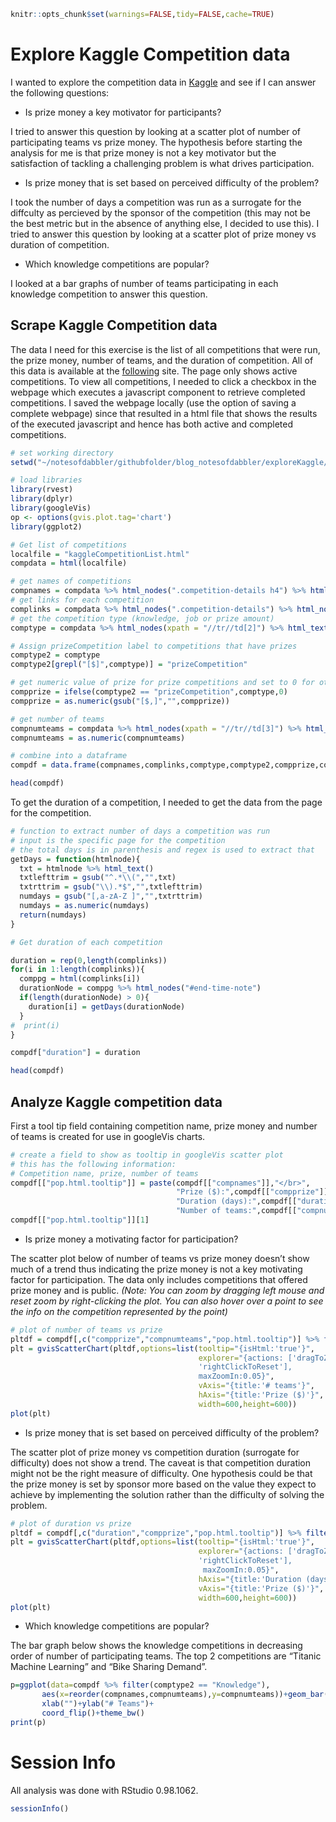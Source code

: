 
```r
knitr::opts_chunk$set(warnings=FALSE,tidy=FALSE,cache=TRUE)
```

# Explore Kaggle Competition data

I wanted to explore the competition data in [Kaggle](http://www.kaggle.com) and see if I can answer the following questions:

* Is prize money a key motivator for participants?

I tried to answer this question by looking at a scatter plot of number of participating teams vs prize money. The hypothesis before starting the analysis for me is that prize money is not a key motivator but the satisfaction of tackling a challenging problem is what drives participation.

* Is prize money that is set based on perceived difficulty of the problem?

I took the number of days a competition was run as a surrogate for the diffculty as percieved by the sponsor of the competition (this may not be the best metric but in the absence of anything else, I decided to use this). I tried to answer this question by looking at a scatter plot of prize money vs duration of competition. 

* Which knowledge competitions are popular?

I looked at a bar graphs of number of teams participating in each knowledge competition to answer this question.


## Scrape Kaggle Competition data

The data I need for this exercise is the list of all competitions that were run, the prize money, number of teams, and the duration of competition. All of this data is available at the [following](http://www.kaggle.com/competitions) site. The page only shows active competitions. To view all competitions, I needed to click a checkbox in the webpage which executes a javascript component to retrieve completed competitions. I saved the webpage locally (use the option of saving a complete webpage) since that resulted in a html file that shows the results of the executed javascript and hence has both active and completed competitions. 

```r
# set working directory
setwd("~/notesofdabbler/githubfolder/blog_notesofdabbler/exploreKaggle/")

# load libraries
library(rvest)
library(dplyr)
library(googleVis)
op <- options(gvis.plot.tag='chart')
library(ggplot2)

# Get list of competitions
localfile = "kaggleCompetitionList.html"
compdata = html(localfile)

# get names of competitions
compnames = compdata %>% html_nodes(".competition-details h4") %>% html_text()
# get links for each competition
complinks = compdata %>% html_nodes(".competition-details") %>% html_node("a") %>% html_attr("href") 
# get the competition type (knowledge, job or prize amount)
comptype = compdata %>% html_nodes(xpath = "//tr//td[2]") %>% html_text()

# Assign prizeCompetition label to competitions that have prizes
comptype2 = comptype
comptype2[grepl("[$]",comptype)] = "prizeCompetition"

# get numeric value of prize for prize competitions and set to 0 for other competition types
compprize = ifelse(comptype2 == "prizeCompetition",comptype,0)
compprize = as.numeric(gsub("[$,]","",compprize))

# get number of teams
compnumteams = compdata %>% html_nodes(xpath = "//tr//td[3]") %>% html_text()
compnumteams = as.numeric(compnumteams)

# combine into a dataframe
compdf = data.frame(compnames,complinks,comptype,comptype2,compprize,compnumteams,stringsAsFactors = FALSE)

head(compdf)

```

To get the duration of a competition, I needed to get the data from the page for the competition.

```r
# function to extract number of days a competition was run
# input is the specific page for the competition
# the total days is in parenthesis and regex is used to extract that
getDays = function(htmlnode){
  txt = htmlnode %>% html_text()
  txtlefttrim = gsub("^.*\\(","",txt)
  txtrttrim = gsub("\\).*$","",txtlefttrim)
  numdays = gsub("[,a-zA-Z ]","",txtrttrim)
  numdays = as.numeric(numdays)
  return(numdays)
}

# Get duration of each competition

duration = rep(0,length(complinks))
for(i in 1:length(complinks)){
  comppg = html(complinks[i])
  durationNode = comppg %>% html_nodes("#end-time-note")
  if(length(durationNode) > 0){
    duration[i] = getDays(durationNode)
  }
#  print(i)  
}

compdf["duration"] = duration

head(compdf)
```

## Analyze Kaggle competition data

First a tool tip field containing competition name, prize money and number of teams is created for use in googleVis charts. 

```r
# create a field to show as tooltip in googleVis scatter plot
# this has the following information:
# Competition name, prize, number of teams
compdf[["pop.html.tooltip"]] = paste(compdf[["compnames"]],"</br>",
                                     "Prize ($):",compdf[["compprize"]],"</br>",
                                     "Duration (days):",compdf[["duration"]],"</br>",
                                     "Number of teams:",compdf[["compnumteams"]],sep="")
compdf[["pop.html.tooltip"]][1]
```

* Is prize money a motivating factor for participation?

The scatter plot below of number of teams vs prize money doesn't show much of a trend thus indicating the prize money is not a key motivating factor for participation. The data only includes competitions that offered prize money and is public. *(Note: You can zoom by dragging left mouse and reset zoom by right-clicking the plot. You can also hover over a point to see the info on the competition represented by the point)*

```r
# plot of number of teams vs prize
pltdf = compdf[,c("compprize","compnumteams","pop.html.tooltip")] %>% filter(compprize > 0)
plt = gvisScatterChart(pltdf,options=list(tooltip="{isHtml:'true'}",
                                          explorer="{actions: ['dragToZoom', 
                                          'rightClickToReset'],
                                          maxZoomIn:0.05}",
                                          vAxis="{title:'# teams'}",
                                          hAxis="{title:'Prize ($)'}",
                                          width=600,height=600))
plot(plt)
```

* Is prize money that is set based on perceived difficulty of the problem?

The scatter plot of prize money vs competition duration (surrogate for difficulty) does not show a trend. The caveat is that competition duration might not be the right measure of difficulty. One hypothesis could be that the prize money is set by sponsor more based on the value they expect to achieve by implementing the solution rather than the difficulty of solving the problem. 

```r
# plot of duration vs prize
pltdf = compdf[,c("duration","compprize","pop.html.tooltip")] %>% filter(compprize > 0,duration > 0)
plt = gvisScatterChart(pltdf,options=list(tooltip="{isHtml:'true'}",
                                          explorer="{actions: ['dragToZoom', 
                                          'rightClickToReset'],
                                           maxZoomIn:0.05}",
                                          hAxis="{title:'Duration (days)'}",
                                          vAxis="{title:'Prize ($)'}",
                                          width=600,height=600))
plot(plt)
```

* Which knowledge competitions are popular?

The bar graph below shows the knowledge competitions in decreasing order of number of participating teams. The top 2 competitions are "Titanic Machine Learning" and "Bike Sharing Demand".

```r
p=ggplot(data=compdf %>% filter(comptype2 == "Knowledge"),
       aes(x=reorder(compnames,compnumteams),y=compnumteams))+geom_bar(stat="identity")+
       xlab("")+ylab("# Teams")+
       coord_flip()+theme_bw()
print(p)
```

# Session Info

All analysis was done with RStudio 0.98.1062. 

```r
sessionInfo()
```